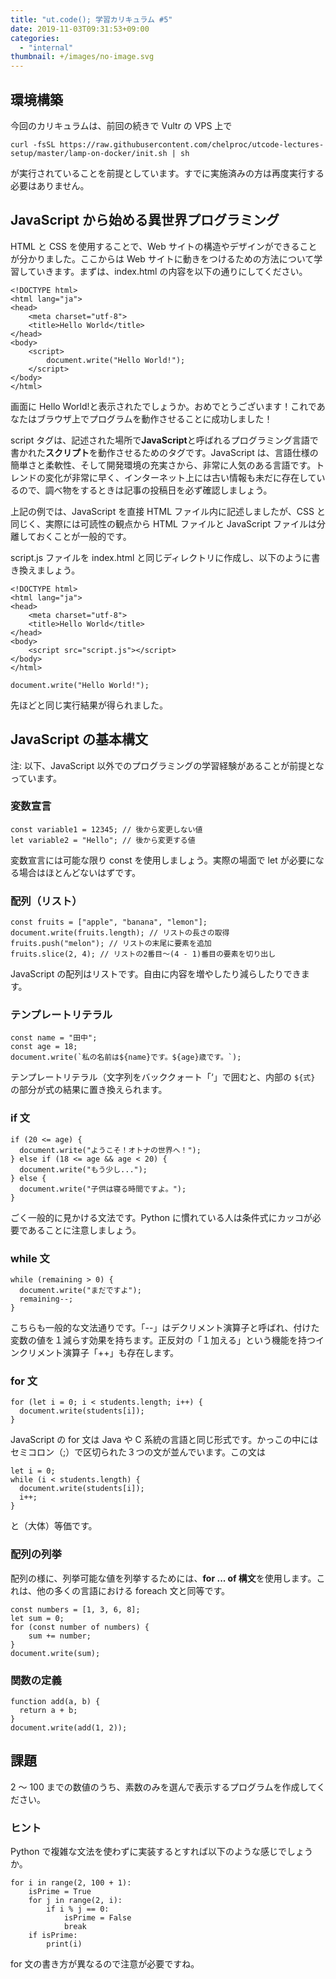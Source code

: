 ```yaml
---
title: "ut.code(); 学習カリキュラム #5"
date: 2019-11-03T09:31:53+09:00
categories:
  - "internal"
thumbnail: +/images/no-image.svg
---
```


## 環境構築

今回のカリキュラムは、前回の続きで Vultr の VPS 上で

```
curl -fsSL https://raw.githubusercontent.com/chelproc/utcode-lectures-setup/master/lamp-on-docker/init.sh | sh
```

が実行されていることを前提としています。すでに実施済みの方は再度実行する必要はありません。

## JavaScript から始める異世界プログラミング

HTML と CSS を使用することで、Web サイトの構造やデザインができることが分かりました。ここからは Web サイトに動きをつけるための方法について学習していきます。まずは、index.html の内容を以下の通りにしてください。

```
<!DOCTYPE html>
<html lang="ja">
<head>
    <meta charset="utf-8">
    <title>Hello World</title>
</head>
<body>
    <script>
        document.write("Hello World!");
    </script>
</body>
</html>
```

画面に Hello World!と表示されたでしょうか。おめでとうございます！これであなたはブラウザ上でプログラムを動作させることに成功しました！

script タグは、記述された場所で**JavaScript**と呼ばれるプログラミング言語で書かれた**スクリプト**を動作させるためのタグです。JavaScript は、言語仕様の簡単さと柔軟性、そして開発環境の充実さから、非常に人気のある言語です。トレンドの変化が非常に早く、インターネット上には古い情報も未だに存在しているので、調べ物をするときは記事の投稿日を必ず確認しましょう。

上記の例では、JavaScript を直接 HTML ファイル内に記述しましたが、CSS と同じく、実際には可読性の観点から HTML ファイルと JavaScript ファイルは分離しておくことが一般的です。

script.js ファイルを index.html と同じディレクトリに作成し、以下のように書き換えましょう。

```
<!DOCTYPE html>
<html lang="ja">
<head>
    <meta charset="utf-8">
    <title>Hello World</title>
</head>
<body>
    <script src="script.js"></script>
</body>
</html>
```

```
document.write("Hello World!");
```

先ほどと同じ実行結果が得られました。

## JavaScript の基本構文

注: 以下、JavaScript 以外でのプログラミングの学習経験があることが前提となっています。

### 変数宣言

```
const variable1 = 12345; // 後から変更しない値
let variable2 = "Hello"; // 後から変更する値
```

変数宣言には可能な限り const を使用しましょう。実際の場面で let が必要になる場合はほとんどないはずです。

### 配列（リスト）

```
const fruits = ["apple", "banana", "lemon"];
document.write(fruits.length); // リストの長さの取得
fruits.push("melon"); // リストの末尾に要素を追加
fruits.slice(2, 4); // リストの2番目～(4 - 1)番目の要素を切り出し
```

JavaScript の配列はリストです。自由に内容を増やしたり減らしたりできます。

### テンプレートリテラル

```
const name = "田中";
const age = 18;
document.write(`私の名前は${name}です。${age}歳です。`);
```

テンプレートリテラル（文字列をバッククォート「‘」で囲むと、内部の `${式}` の部分が式の結果に置き換えられます。

### if 文

```
if (20 <= age) {
  document.write("ようこそ！オトナの世界へ！");
} else if (18 <= age && age < 20) {
  document.write("もう少し...");
} else {
  document.write("子供は寝る時間ですよ。");
}
```

ごく一般的に見かける文法です。Python に慣れている人は条件式にカッコが必要であることに注意しましょう。

### while 文

```
while (remaining > 0) {
  document.write("まだですよ");
  remaining--;
}
```

こちらも一般的な文法通りです。「--」はデクリメント演算子と呼ばれ、付けた変数の値を１減らす効果を持ちます。正反対の「１加える」という機能を持つインクリメント演算子「++」も存在します。

### for 文

```
for (let i = 0; i < students.length; i++) {
  document.write(students[i]);
}
```

JavaScript の for 文は Java や C 系統の言語と同じ形式です。かっこの中にはセミコロン（;）で区切られた３つの文が並んでいます。この文は

```
let i = 0;
while (i < students.length) {
  document.write(students[i]);
  i++;
}
```

と（大体）等価です。

### 配列の列挙

配列の様に、列挙可能な値を列挙するためには、**for ... of 構文**を使用します。これは、他の多くの言語における foreach 文と同等です。

```
const numbers = [1, 3, 6, 8];
let sum = 0;
for (const number of numbers) {
    sum += number;
}
document.write(sum);
```

### 関数の定義

```
function add(a, b) {
  return a + b;
}
document.write(add(1, 2));
```

## 課題

2 ～ 100 までの数値のうち、素数のみを選んで表示するプログラムを作成してください。

### ヒント

Python で複雑な文法を使わずに実装するとすれば以下のような感じでしょうか。

```
for i in range(2, 100 + 1):
    isPrime = True
    for j in range(2, i):
        if i % j == 0:
            isPrime = False
            break
    if isPrime:
        print(i)
```

for 文の書き方が異なるので注意が必要ですね。
